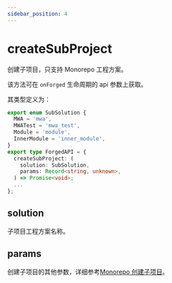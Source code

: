 ```yaml
---
sidebar_position: 4
---
```


# createSubProject

创建子项目，只支持 Monorepo 工程方案。

该方法可在 `onForged` 生命周期的 api 参数上获取。

其类型定义为：

```ts
export enum SubSolution {
  MWA = 'mwa',
  MWATest = 'mwa_test',
  Module = 'module',
  InnerModule = 'inner_module',
}
export type ForgedAPI = {
  createSubProject: (
    solution: SubSolution,
    params: Record<string, unknown>,
  ) => Promise<void>;
  ...
};
```

## solution

子项目工程方案名称。

## params

创建子项目的其他参数，详细参考[Monorepo 创建子项目](/guides/topic-detail/generator/config/monorepo#创建子项目)。
